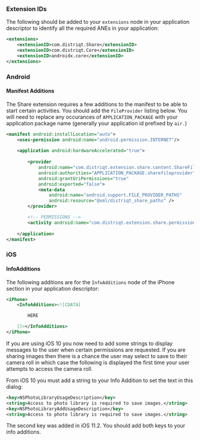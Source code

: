 
### Extension IDs

The following should be added to your `extensions` node in your application descriptor to identify all the required ANEs in your application:

```xml
<extensions>
    <extensionID>com.distriqt.Share</extensionID>
    <extensionID>com.distriqt.Core</extensionID>
    <extensionID>androidx.core</extensionID>
</extensions>
```



### Android

#### Manifest Additions

The Share extension requires a few additions to the manifest to be able to start certain activities. 
You should add the `FileProvider` listing below. 
You will need to replace any occurances of `APPLICATION_PACKAGE` with your application package name 
(generally your application id prefixed by `air.`)

```xml
<manifest android:installLocation="auto">
	<uses-permission android:name="android.permission.INTERNET"/>
	
	<application android:hardwareAccelerated="true">
		
		<provider
			android:name="com.distriqt.extension.share.content.ShareFileProvider"
			android:authorities="APPLICATION_PACKAGE.sharefileprovider"
			android:grantUriPermissions="true"
			android:exported="false">
			<meta-data
				android:name="android.support.FILE_PROVIDER_PATHS"
				android:resource="@xml/distriqt_share_paths" />
		</provider>

		<!-- PERMISSIONS -->
		<activity android:name="com.distriqt.extension.share.permissions.AuthorisationActivity" android:theme="@android:style/Theme.Translucent.NoTitleBar" android:exported="false" />
		
	</application>
</manifest>
```


### iOS

#### InfoAdditions

The following additions are for the `InfoAdditions` node of the iPhone section in your application descriptor:

```xml
<iPhone>
	<InfoAdditions><![CDATA[

		HERE

	]]></InfoAdditions>
</iPhone>
```


If you are using iOS 10 you now need to add some strings to display messages to the user 
when certain permissions are requested. If you are sharing images then there is a chance 
the user may select to save to their camera roll in which case the following is displayed 
the first time your user attempts to access the camera roll.

From iOS 10 you must add a string to your Info Addition to set the text in this dialog:

```xml
<key>NSPhotoLibraryUsageDescription</key>
<string>Access to photo library is required to save images.</string>
<key>NSPhotoLibraryAddUsageDescription</key>
<string>Access to photo library is required to save images.</string>
```

The second key was added in iOS 11.2. You should add both keys to your info additions.




